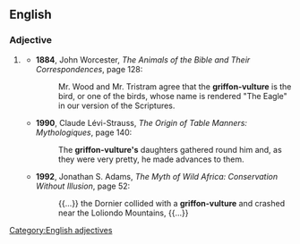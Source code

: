 ==English==

===Adjective===
{{head|en|adjectives}}

# {{lb|en|uncommon}} {{alternative form of|griffon vulture|lang=en}}
#* '''1884''', John Worcester, ''The Animals of the Bible and Their Correspondences'', page 128:
#*: Mr. Wood and Mr. Tristram agree that the '''griffon-vulture''' is the bird, or one of the birds, whose name is rendered "The Eagle" in our version of the Scriptures.
#* '''1990''', Claude Lévi-Strauss, ''The Origin of Table Manners: Mythologiques'', page 140:
#*: The '''griffon-vulture's''' daughters gathered round him and, as they were very pretty, he made advances to them.
#* '''1992''', Jonathan S. Adams, ''The Myth of Wild Africa: Conservation Without Illusion'', page 52:
#*: {{...}} the Dornier collided with a '''griffon-vulture''' and crashed near the Loliondo Mountains, {{...}}

[[Category:English adjectives]]